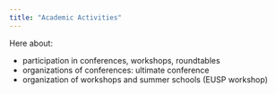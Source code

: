 ```yaml
---
title: "Academic Activities"
---
```


<!-- This css code to control size of the page title. Here it is 0 to make it invisible -->

<style>
.title {
  font-size: 0px;
}
</style>

Here about:

-   participation in conferences, workshops, roundtables
-   organizations of conferences: ultimate conference
-   organization of workshops and summer schools (EUSP workshop)

